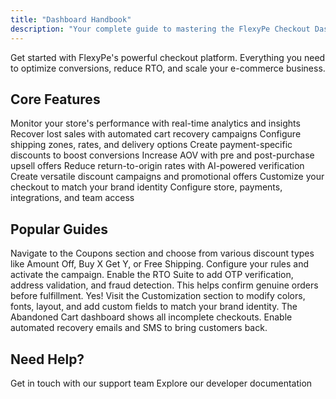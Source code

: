 ```yaml
---
title: "Dashboard Handbook"
description: "Your complete guide to mastering the FlexyPe Checkout Dashboard"
---
```


Get started with FlexyPe's powerful checkout platform. Everything you need to optimize conversions, reduce RTO, and scale your e-commerce business.

## Core Features

<CardGroup cols={2}>
  <Card title="Dashboard Overview" icon="chart-line" href="/dashboard">
    Monitor your store's performance with real-time analytics and insights
  </Card>
  
  <Card title="Abandoned Cart Recovery" icon="cart-shopping" href="/abandonedcart">
    Recover lost sales with automated cart recovery campaigns
  </Card>
  
  <Card title="Shipping Management" icon="truck-fast" href="/shipping">
    Configure shipping zones, rates, and delivery options
  </Card>
  
  <Card title="Payment Offers" icon="percent" href="/paymentoffers">
    Create payment-specific discounts to boost conversions
  </Card>
  
  <Card title="Smart Upsells" icon="arrow-trend-up" href="/upsell">
    Increase AOV with pre and post-purchase upsell offers
  </Card>
  
  <Card title="RTO Suite" icon="rotate-left" href="/rtosuite">
    Reduce return-to-origin rates with AI-powered verification
  </Card>
  
  <Card title="Coupons & Discounts" icon="ticket" href="/coupons/overview">
    Create versatile discount campaigns and promotional offers
  </Card>
  
  <Card title="Checkout Customization" icon="paintbrush" href="/customizations/overview">
    Customize your checkout to match your brand identity
  </Card>
  
  <Card title="Settings" icon="gear" href="/settings/overview">
    Configure store, payments, integrations, and team access
  </Card>
</CardGroup>

## Popular Guides

<AccordionGroup>
  <Accordion title="How do I set up my first discount campaign?">
    Navigate to the Coupons section and choose from various discount types like Amount Off, Buy X Get Y, or Free Shipping. Configure your rules and activate the campaign.
  </Accordion>
  
  <Accordion title="How can I reduce RTO rates?">
    Enable the RTO Suite to add OTP verification, address validation, and fraud detection. This helps confirm genuine orders before fulfillment.
  </Accordion>
  
  <Accordion title="Can I customize the checkout design?">
    Yes! Visit the Customization section to modify colors, fonts, layout, and add custom fields to match your brand identity.
  </Accordion>
  
  <Accordion title="How do I track abandoned carts?">
    The Abandoned Cart dashboard shows all incomplete checkouts. Enable automated recovery emails and SMS to bring customers back.
  </Accordion>
</AccordionGroup>

## Need Help?

<CardGroup cols={2}>
  <Card title="Contact Support" icon="headset" href="mailto:support@flexype.com">
    Get in touch with our support team
  </Card>
  
  <Card title="API Documentation" icon="code" href="/api-reference">
    Explore our developer documentation
  </Card>
</CardGroup>